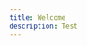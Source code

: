 ```yaml
---
title: Welcome
description: Test
---
```



<div className='row'>
  <Card
    title='C#'
    link='/dotnet/docs/reference'
    description='.NET Client Libraries'
    icon='&#xe902;'
  />
  <Card
    title='Go'
    link='/go/docs/reference'
    description='Go Client Libraries'
    icon='&#xe902;'
  />
  <Card
    title='Test 2'
    link='test-2/test'
    description='Test #2'
    icon='&#xe902;'
  />
  <Card
    title='Test 2'
    link='test-2/test'
    description='Test #2'
    icon='&#xe902;'
  />
  <Card
    title='Test 2'
    link='test-2/test'
    description='Test #2'
    icon='&#xe902;'
  />
</div>
